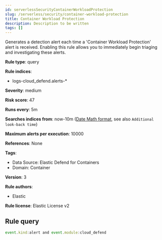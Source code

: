 ```yaml
---
id: serverlessSecurityContainerWorkloadProtection
slug: /serverless/security/container-workload-protection
title: Container Workload Protection
description: Description to be written
tags: []
---
```


<div id="container-workload-protection"></div>

Generates a detection alert each time a 'Container Workload Protection' alert is received. Enabling this rule allows you to immediately begin triaging and investigating these alerts.

**Rule type**: query

**Rule indices**: 

* logs-cloud_defend.alerts-*

**Severity**: medium

**Risk score**: 47

**Runs every**: 5m

**Searches indices from**: now-10m ([Date Math format](((ref))/common-options.html#date-math), see also <DocLink id="serverlessSecurityRulesUiCreate" section="set-the-rules-schedule">`Additional look-back time`</DocLink>)

**Maximum alerts per execution**: 10000

**References**: None

**Tags**: 

* Data Source: Elastic Defend for Containers
* Domain: Container

**Version**: 3

**Rule authors**: 

* Elastic

**Rule license**: Elastic License v2

## Rule query

```js
event.kind:alert and event.module:cloud_defend

```
